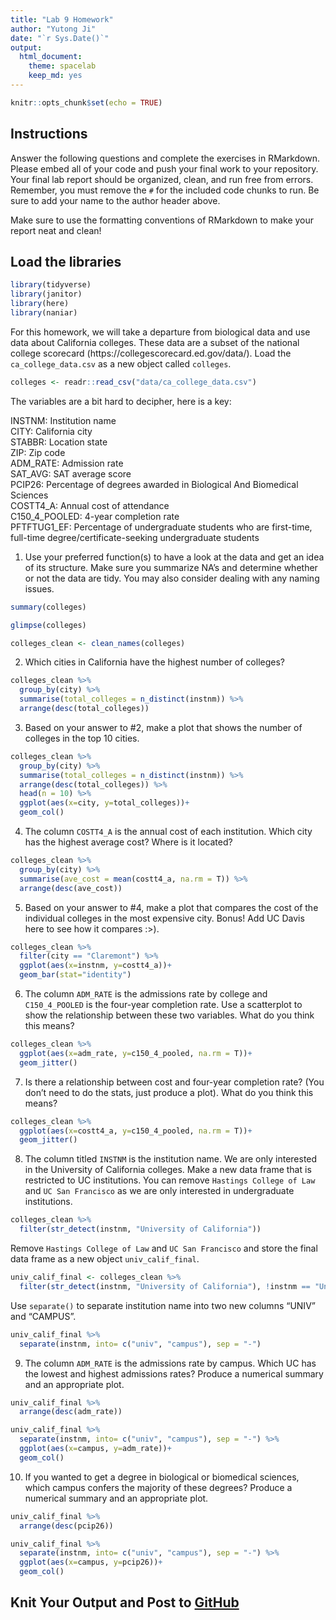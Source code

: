 ```yaml
---
title: "Lab 9 Homework"
author: "Yutong Ji"
date: "`r Sys.Date()`"
output:
  html_document: 
    theme: spacelab
    keep_md: yes
---
```


```r
knitr::opts_chunk$set(echo = TRUE)
```

## Instructions
Answer the following questions and complete the exercises in RMarkdown. Please embed all of your code and push your final work to your repository. Your final lab report should be organized, clean, and run free from errors. Remember, you must remove the `#` for the included code chunks to run. Be sure to add your name to the author header above.  

Make sure to use the formatting conventions of RMarkdown to make your report neat and clean!  

## Load the libraries
```r
library(tidyverse)
library(janitor)
library(here)
library(naniar)
``` 

For this homework, we will take a departure from biological data and use data about California colleges. These data are a subset of the national college scorecard (https://collegescorecard.ed.gov/data/). Load the `ca_college_data.csv` as a new object called `colleges`.
```r
colleges <- readr::read_csv("data/ca_college_data.csv")
```

The variables are a bit hard to decipher, here is a key:  

INSTNM: Institution name  
CITY: California city  
STABBR: Location state  
ZIP: Zip code  
ADM_RATE: Admission rate  
SAT_AVG: SAT average score  
PCIP26: Percentage of degrees awarded in Biological And Biomedical Sciences  
COSTT4_A: Annual cost of attendance  
C150_4_POOLED: 4-year completion rate  
PFTFTUG1_EF: Percentage of undergraduate students who are first-time, full-time degree/certificate-seeking undergraduate students  

1. Use your preferred function(s) to have a look at the data and get an idea of its structure. Make sure you summarize NA's and determine whether or not the data are tidy. You may also consider dealing with any naming issues.
```r
summary(colleges)
```

```r
glimpse(colleges)
```

```r
colleges_clean <- clean_names(colleges)
```

2. Which cities in California have the highest number of colleges?
```r
colleges_clean %>%
  group_by(city) %>%
  summarise(total_colleges = n_distinct(instnm)) %>%
  arrange(desc(total_colleges))
```

3. Based on your answer to #2, make a plot that shows the number of colleges in the top 10 cities.
```r
colleges_clean %>%
  group_by(city) %>%
  summarise(total_colleges = n_distinct(instnm)) %>%
  arrange(desc(total_colleges)) %>%
  head(n = 10) %>%
  ggplot(aes(x=city, y=total_colleges))+
  geom_col()
```

4. The column `COSTT4_A` is the annual cost of each institution. Which city has the highest average cost? Where is it located?
```r
colleges_clean %>%
  group_by(city) %>%
  summarise(ave_cost = mean(costt4_a, na.rm = T)) %>%
  arrange(desc(ave_cost))
```

5. Based on your answer to #4, make a plot that compares the cost of the individual colleges in the most expensive city. Bonus! Add UC Davis here to see how it compares :>).
```r
colleges_clean %>% 
  filter(city == "Claremont") %>% 
  ggplot(aes(x=instnm, y=costt4_a))+
  geom_bar(stat="identity")
```

6. The column `ADM_RATE` is the admissions rate by college and `C150_4_POOLED` is the four-year completion rate. Use a scatterplot to show the relationship between these two variables. What do you think this means?
```r
colleges_clean %>% 
  ggplot(aes(x=adm_rate, y=c150_4_pooled, na.rm = T))+
  geom_jitter()
```

7. Is there a relationship between cost and four-year completion rate? (You don't need to do the stats, just produce a plot). What do you think this means?
```r
colleges_clean %>% 
  ggplot(aes(x=costt4_a, y=c150_4_pooled, na.rm = T))+
  geom_jitter()
```

8. The column titled `INSTNM` is the institution name. We are only interested in the University of California colleges. Make a new data frame that is restricted to UC institutions. You can remove `Hastings College of Law` and `UC San Francisco` as we are only interested in undergraduate institutions.
```r
colleges_clean %>%
  filter(str_detect(instnm, "University of California"))
```

Remove `Hastings College of Law` and `UC San Francisco` and store the final data frame as a new object `univ_calif_final`.
```r
univ_calif_final <- colleges_clean %>%
  filter(str_detect(instnm, "University of California"), !instnm == "University of California-San Francisco", !instnm == "University of California-Hastings College of Law")
```

Use `separate()` to separate institution name into two new columns "UNIV" and "CAMPUS".
```r
univ_calif_final %>%
  separate(instnm, into= c("univ", "campus"), sep = "-")
```

9. The column `ADM_RATE` is the admissions rate by campus. Which UC has the lowest and highest admissions rates? Produce a numerical summary and an appropriate plot.
```r
univ_calif_final %>%
  arrange(desc(adm_rate))
```

```r
univ_calif_final %>% 
  separate(instnm, into= c("univ", "campus"), sep = "-") %>%
  ggplot(aes(x=campus, y=adm_rate))+
  geom_col()
```

10. If you wanted to get a degree in biological or biomedical sciences, which campus confers the majority of these degrees? Produce a numerical summary and an appropriate plot.
```r
univ_calif_final %>%
  arrange(desc(pcip26))
```

```r
univ_calif_final %>% 
  separate(instnm, into= c("univ", "campus"), sep = "-") %>%
  ggplot(aes(x=campus, y=pcip26))+
  geom_col()
```

## Knit Your Output and Post to [GitHub](https://github.com/FRS417-DataScienceBiologists)